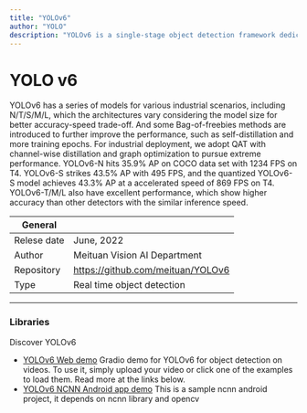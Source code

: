 ```yaml
---
title: "YOLOv6"
author: "YOLO"
description: "YOLOv6 is a single-stage object detection framework dedicated to industrial applications, with hardware-friendly efficient design and high performance."
---
```


# YOLO v6
  YOLOv6 has a series of models for various industrial scenarios, including N/T/S/M/L,
  which the architectures vary considering the model size for better accuracy-speed trade-off.
  And some Bag-of-freebies methods are introduced to further improve the performance,
  such as self-distillation and more training epochs. For industrial deployment,
  we adopt QAT with channel-wise distillation and graph optimization to pursue extreme performance.
  YOLOv6-N hits 35.9% AP on COCO data set with 1234 FPS on T4. YOLOv6-S strikes 43.5% AP with 495 FPS,
  and the quantized YOLOv6-S model achieves 43.3% AP at a accelerated speed of 869 FPS on T4.
  YOLOv6-T/M/L also have excellent performance, which show higher accuracy than other detectors with the similar inference speed.

| General  |  |
| --- | --- |
| Relese date |  June, 2022 |
| Author | Meituan Vision AI Department |
| Repository | https://github.com/meituan/YOLOv6 |
| Type | Real time object detection |

---

### Libraries
Discover YOLOv6

* [YOLOv6 Web demo](https://huggingface.co/spaces/nateraw/yolov6) Gradio demo for YOLOv6 for object detection on videos. To use it, simply upload your video or click one of the examples to load them. Read more at the links below.
* [YOLOv6 NCNN Android app demo](https://github.com/FeiGeChuanShu/ncnn-android-yolov6) This is a sample ncnn android project, it depends on ncnn library and opencv
